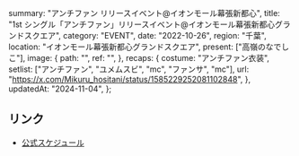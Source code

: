  summary: "アンチファン リリースイベント@イオンモール幕張新都心",
  title: "1st シングル「アンチファン」リリースイベント@イオンモール幕張新都心グランドスクエア",
  category: "EVENT",
  date: "2022-10-26",
  region: "千葉",
  location: "イオンモール幕張新都心グランドスクエア",
  present: ["高嶺のなでしこ"],
  image: {
    path: "",
    ref: "",
  },
  recaps: {
    costume: "アンチファン衣装",
    setlist: ["アンチファン", "ユメムスビ", "mc", "ファンサ", "mc"],
    url: "https://x.com/Mikuru_hositani/status/1585229252081102848",
  },
  updatedAt: "2024-11-04",
};

## リンク

- [公式スケジュール](https://takanenonadeshiko.jp/?p=520)
